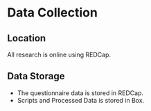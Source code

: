 # Data Collection

## Location
All research is online using REDCap.

## Data Storage
- The questionnaire data is stored in REDCap.
- Scripts and Processed Data is stored in Box.





